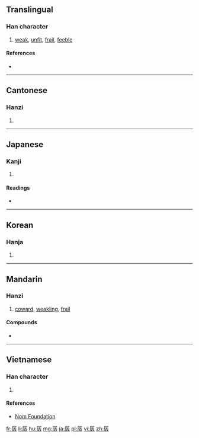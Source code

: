 ==Translingual==

===Han character===
{{Han char|rn=39|rad=子|as=09|sn=12|four=77247|canj=SNDD|ids=⿸尸⿱子孖}}

# [[weak]], [[unfit]], [[frail]], [[feeble]]

====References====
* {{Han ref|kx=0280.080|dkj=07000|dj=0549.070|hdz=21017.120|uh=5B71|ud=23409|bh=B447|bd=46151}}

----

==Cantonese==

===Hanzi===
{{yue-hanzi|jyut=[[caan3]], [[saan4]]|y=chaan3, saan4}}

# {{defn|lang=yue|sort=子09}}

----

==Japanese==

===Kanji===
{{ja-kanji|grade=|rs=子09}}

# {{defn|lang=ja|sort=子09}}

====Readings====
* {{ja-readings|on=[[せん]] (sen), [[さん]] (san)|kun=[[よわい]] (yowai)}}

----

==Korean==

===Hanja===
{{ko-hanja|hangeul=잔|rv=jan|mr=chan}}

# {{defn|lang=ko|sort=子09}}

----

==Mandarin==

===Hanzi===
{{cmn-hanzi|pin=[[càn]] ([[can4]]), [[chán]] ([[chan2]])|wg=ts'an<sup>4</sup>, ch'an<sup>2</sup>}}

# [[coward]], [[weakling]], [[frail]]

====Compounds====
* {{l|cmn|孱头|gloss=coward}}

----

==Vietnamese==

===Han character===
{{vi-readings|rs=子09|hanviet=[[sàn]], [[sờn]]}}

# {{defn|lang=vi|sort=子09}}

====References====
* [http://nomfoundation.org/common/nom_details.php?codepoint=5b71 Nom Foundation]

{{attention|cmn}}

[[fr:孱]]
[[li:孱]]
[[hu:孱]]
[[mg:孱]]
[[ja:孱]]
[[pl:孱]]
[[vi:孱]]
[[zh:孱]]